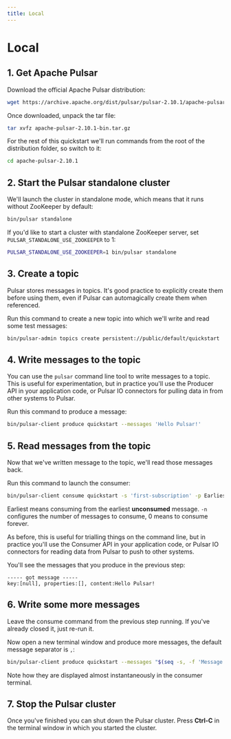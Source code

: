 ```yaml
---
title: Local
---
```


# Local

## 1. Get Apache Pulsar

Download the official Apache Pulsar distribution:

```bash
wget https://archive.apache.org/dist/pulsar/pulsar-2.10.1/apache-pulsar-2.10.1-bin.tar.gz
```

Once downloaded, unpack the tar file:

```bash
tar xvfz apache-pulsar-2.10.1-bin.tar.gz
```

For the rest of this quickstart we'll run commands from the root of the distribution folder, so switch to it:

```bash
cd apache-pulsar-2.10.1
```

## 2. Start the Pulsar standalone cluster

We'll launch the cluster in standalone mode, which means that it runs without ZooKeeper by default:

```bash
bin/pulsar standalone
```

If you'd like to start a cluster with standalone ZooKeeper server, set `PULSAR_STANDALONE_USE_ZOOKEEPER` to 1:

```bash
PULSAR_STANDALONE_USE_ZOOKEEPER=1 bin/pulsar standalone
```

## 3. Create a topic

Pulsar stores messages in topics. It's good practice to explicitly create them before using them, even if Pulsar can automagically create them when referenced.

Run this command to create a new topic into which we'll write and read some test messages:

```bash
bin/pulsar-admin topics create persistent://public/default/quickstart
```

## 4. Write messages to the topic

You can use the `pulsar` command line tool to write messages to a topic. This is useful for experimentation, but in practice you'll use the Producer API in your application code, or Pulsar IO connectors for pulling data in from other systems to Pulsar.

Run this command to produce a message:

```bash
bin/pulsar-client produce quickstart --messages 'Hello Pulsar!'
```

## 5. Read messages from the topic

Now that we've written message to the topic, we'll read those messages back.

Run this command to launch the consumer:

```bash
bin/pulsar-client consume quickstart -s 'first-subscription' -p Earliest -n 0
```

Earliest means consuming from the earliest **unconsumed** message. `-n` configures the number of messages to consume, 0 means to consume forever.

As before, this is useful for trialling things on the command line, but in practice you'll use the Consumer API in your application code, or Pulsar IO connectors for reading data from Pulsar to push to other systems.

You'll see the messages that you produce in the previous step:

```text
----- got message -----
key:[null], properties:[], content:Hello Pulsar!
```

## 6. Write some more messages

Leave the consume command from the previous step running. If you've already closed it, just re-run it.

Now open a new terminal window and produce more messages, the default message separator is `,`:

```bash
bin/pulsar-client produce quickstart --messages "$(seq -s, -f 'Message NO.%g' -t '\n' 1 10)"
```

Note how they are displayed almost instantaneously in the consumer terminal.

## 7. Stop the Pulsar cluster

Once you've finished you can shut down the Pulsar cluster. Press **Ctrl-C** in the terminal window in which you started the cluster.
